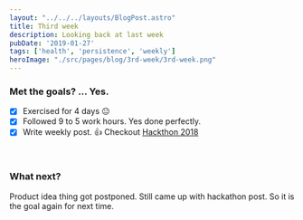 ```yaml
---
layout: "../../../layouts/BlogPost.astro"
title: Third week
description: Looking back at last week
pubDate: '2019-01-27'
tags: ['health', 'persistence', 'weekly']
heroImage: "./src/pages/blog/3rd-week/3rd-week.png"
---
```


### Met the goals? ... Yes.
- [x] Exercised for 4 days :neutral_face:
- [x] Followed 9 to 5 work hours. Yes done perfectly.
- [x] Write weekly post. :+1: Checkout [Hackthon 2018](/blog/hackathon/hackathon)

&nbsp;
### What next?
Product idea thing got postponed. Still came up with hackathon post. So it is the goal again for next time.

